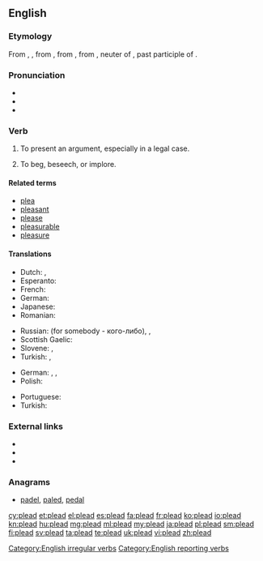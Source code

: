 ==English==

===Etymology===
From {{etyl|enm|en}} {{term|pleden|lang=enm}}, {{term|plaiden|lang=enm}}, from {{etyl|fro|en}} {{term|lang=fro|plaider||to plead, offer a plea}}, from {{term|lang=fro|plait}}, from {{etyl|ML.|en}} {{term|lang=la|placitum||a decree, sentence, suit, plea, etc.", in Classical {{etyl|la|en}}, "an opinion, determination, prescription, order; literally, that which is pleasing, pleasure}}, neuter of {{term|lang=la|placitus}}, past participle of {{term|lang=la|placere||to please}}.

===Pronunciation===
* {{IPA|/ˈpliːd/}}
* {{audio|en-us-plead.ogg|Audio (US)}}
* {{rhymes|iːd}}

===Verb===
{{en-verb|pleads|pleading|'''[[pled]]''' {{qualifier|North America, Scotland}} or '''[[pleaded]]''' {{qualifier|England}}}}

# To present an argument, especially in a legal case.
#: {{usex|The defendant has decided to '''plead''' not guilty.|lang=en}}
# To beg, beseech, or implore.
#: {{usex|He '''pleaded''' with me not to leave the house.|lang=en}}

====Related terms====
* [[plea]]
* [[pleasant]]
* [[please]]
* [[pleasurable]]
* [[pleasure]]

====Translations====
{{trans-top|to present an argument}}
* Dutch: {{t+|nl|pleiten}}, {{t+|nl|bepleiten}}
* Esperanto: {{t-|eo|pledi}}
* French: {{t+|fr|plaider}}
* German: {{t+|de|plädieren}}
* Japanese: {{t-|ja|嘆願する|tr={{lang|ja|たんがんする}}, tangan suru}}
* Romanian: {{t+|ro|pleda}}
{{trans-mid}}
* Russian: {{t+|ru|защищать|tr=zaščiščát'}} (for somebody - кого-либо), {{tø|ru|[[представлять]] [[интересы]]|tr=predstavlját' interésy}}, {{tø|ru|[[выступать]] [[с]] [[заявлением]] ([[в]] [[суде]])|tr= vystupát' s zajavlénijem (v sudé)}}
* Scottish Gaelic: {{t-|gd|tagair}}
* Slovene: {{t-|sl|pledirati}}, {{t-|sl|zagovarjati se}}
* Turkish: {{t+|tr|açıklamak}}, {{t+|tr|ileri sürmek}}
{{trans-bottom}}

{{trans-top|to beg}}
* German: {{t|de|(dringend) bitten}}, {{t|de|anflehen}}, {{t|de|beschwören}}
* Polish: {{t+|pl|błagać}}
{{trans-mid}}
* Portuguese: {{t+|pt|implorar}}
* Turkish: {{t+|tr|yalvarmak}}
{{trans-bottom}}

===External links===
* {{R:Webster 1913}}
* {{R:Century 1911}}
* {{R:OneLook}}

===Anagrams===
* [[padel#English|padel]], [[paled#English|paled]], [[pedal#English|pedal]]

[[Category:English irregular verbs]]
[[Category:English reporting verbs]]

[[cy:plead]]
[[et:plead]]
[[el:plead]]
[[es:plead]]
[[fa:plead]]
[[fr:plead]]
[[ko:plead]]
[[io:plead]]
[[kn:plead]]
[[hu:plead]]
[[mg:plead]]
[[ml:plead]]
[[my:plead]]
[[ja:plead]]
[[pl:plead]]
[[sm:plead]]
[[fi:plead]]
[[sv:plead]]
[[ta:plead]]
[[te:plead]]
[[uk:plead]]
[[vi:plead]]
[[zh:plead]]